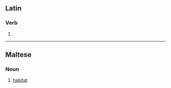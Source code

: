 ==Latin==

===Verb===
{{la-verb-form|ābītat}}

# {{inflection of|ābītō||3|s|pres|act|sub|lang=la}}

----

==Maltese==

===Noun===
{{mt-noun|m}}

# [[habitat]]